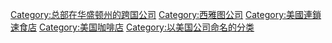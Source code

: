 {{Commons cat|Starbucks}}
{{Cat main}}

{{DEFAULTSORT:Starbucks}}
[[Category:总部在华盛顿州的跨国公司|Category:总部在华盛顿州的跨国公司]]
[[Category:西雅图公司|Category:西雅图公司]]
[[Category:美國連鎖速食店|Category:美國連鎖速食店]]
[[Category:美国咖啡店|Category:美国咖啡店]]
[[Category:以美国公司命名的分类‎|Category:以美国公司命名的分类‎]]
